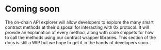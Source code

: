 # Coming soon

The on-chain API explorer will allow developers to explore the many smart contract methods at their disposal for interacting with 0x protocol. It will provide an explanation of every method, along with code snippets for how to call the methods using our contract wrapper libraries. This section of the docs is still a WIP but we hope to get it in the hands of developers soon.
